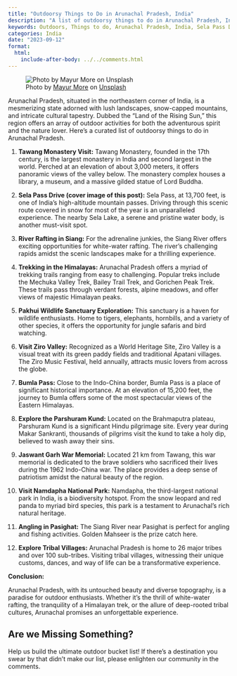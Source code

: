 ```yaml
---
title: "Outdoorsy Things to Do in Arunachal Pradesh, India"
description: "A list of outdoorsy things to do in Arunachal Pradesh, India."
keywords: Outdoors, Things to do, Arunachal Pradesh, India, Sela Pass Drive
categories: India
date: "2023-09-12"
format:
  html:
    include-after-body: ../../comments.html
---
```


![Photo by <a href="https://unsplash.com/@mayur_more?utm_source=unsplash&utm_medium=referral&utm_content=creditCopyText">Mayur More</a> on <a href="https://unsplash.com/photos/_VmyPQFsj5s?utm_source=unsplash&utm_medium=referral&utm_content=creditCopyText">Unsplash</a>](https://images.unsplash.com/photo-1626761627604-f27d98885f4b?ixlib=rb-4.0.3&ixid=M3wxMjA3fDB8MHxwaG90by1wYWdlfHx8fGVufDB8fHx8fA%3D%3D&auto=format&fit=crop&w=2940&q=80){fig-alt="A photo of of Sela Pass, Arunachal Pradesh." .preview-image}

Arunachal Pradesh, situated in the northeastern corner of India, is a mesmerizing state adorned with lush landscapes, snow-capped mountains, and intricate cultural tapestry. Dubbed the "Land of the Rising Sun," this region offers an array of outdoor activities for both the adventurous spirit and the nature lover. Here's a curated list of outdoorsy things to do in Arunachal Pradesh.

1. **Tawang Monastery Visit:** 
Tawang Monastery, founded in the 17th century, is the largest monastery in India and second largest in the world. Perched at an elevation of about 3,000 meters, it offers panoramic views of the valley below. The monastery complex houses a library, a museum, and a massive gilded statue of Lord Buddha.

2. **Sela Pass Drive (cover image of this post):** 
Sela Pass, at 13,700 feet, is one of India's high-altitude mountain passes. Driving through this scenic route covered in snow for most of the year is an unparalleled experience. The nearby Sela Lake, a serene and pristine water body, is another must-visit spot.

3. **River Rafting in Siang:** 
For the adrenaline junkies, the Siang River offers exciting opportunities for white-water rafting. The river's challenging rapids amidst the scenic landscapes make for a thrilling experience.

4. **Trekking in the Himalayas:** 
Arunachal Pradesh offers a myriad of trekking trails ranging from easy to challenging. Popular treks include the Mechuka Valley Trek, Bailey Trail Trek, and Gorichen Peak Trek. These trails pass through verdant forests, alpine meadows, and offer views of majestic Himalayan peaks.

5. **Pakhui Wildlife Sanctuary Exploration:** 
This sanctuary is a haven for wildlife enthusiasts. Home to tigers, elephants, hornbills, and a variety of other species, it offers the opportunity for jungle safaris and bird watching.

6. **Visit Ziro Valley:** 
Recognized as a World Heritage Site, Ziro Valley is a visual treat with its green paddy fields and traditional Apatani villages. The Ziro Music Festival, held annually, attracts music lovers from across the globe.

7. **Bumla Pass:** 
Close to the Indo-China border, Bumla Pass is a place of significant historical importance. At an elevation of 15,200 feet, the journey to Bumla offers some of the most spectacular views of the Eastern Himalayas.

8. **Explore the Parshuram Kund:** 
Located on the Brahmaputra plateau, Parshuram Kund is a significant Hindu pilgrimage site. Every year during Makar Sankranti, thousands of pilgrims visit the kund to take a holy dip, believed to wash away their sins.

9. **Jaswant Garh War Memorial:** 
Located 21 km from Tawang, this war memorial is dedicated to the brave soldiers who sacrificed their lives during the 1962 Indo-China war. The place provides a deep sense of patriotism amidst the natural beauty of the region.

10. **Visit Namdapha National Park:** 
Namdapha, the third-largest national park in India, is a biodiversity hotspot. From the snow leopard and red panda to myriad bird species, this park is a testament to Arunachal's rich natural heritage.

11. **Angling in Pasighat:** 
The Siang River near Pasighat is perfect for angling and fishing activities. Golden Mahseer is the prize catch here.

12. **Explore Tribal Villages:** 
Arunachal Pradesh is home to 26 major tribes and over 100 sub-tribes. Visiting tribal villages, witnessing their unique customs, dances, and way of life can be a transformative experience.

**Conclusion:** 

Arunachal Pradesh, with its untouched beauty and diverse topography, is a paradise for outdoor enthusiasts. Whether it's the thrill of white-water rafting, the tranquility of a Himalayan trek, or the allure of deep-rooted tribal cultures, Arunachal promises an unforgettable experience.

::: callout-tip
## Are we Missing Something?
Help us build the ultimate outdoor bucket list! If there's a destination you swear by that didn't make our list, please enlighten our community in the comments.
:::

